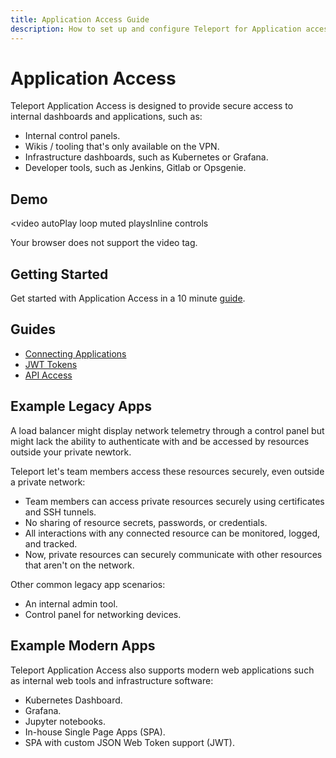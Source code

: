 ```yaml
---
title: Application Access Guide
description: How to set up and configure Teleport for Application access with SSO and RBAC
---
```


# Application Access

Teleport Application Access is designed to provide secure access to
internal dashboards and applications, such as:

- Internal control panels.
- Wikis / tooling that's only available on the VPN.
- Infrastructure dashboards, such as Kubernetes or Grafana.
- Developer tools, such as Jenkins, Gitlab or Opsgenie.

## Demo

<video
  autoPlay
  loop
  muted
  playsInline
  controls
>
  <source
    src="https://goteleport.com/teleport/videos/k8s-application-access/k8s-taa.mp4"
    type="video/mp4"
  />

  <source
    src="https://goteleport.com/teleport/videos/k8s-application-access/k8s-taa.webm"
    type="video/webm"
  />

  Your browser does not support the video tag.
</video>

## Getting Started

Get started with Application Access in a 10 minute [guide](./getting-started.mdx).

## Guides

- [Connecting Applications](./guides/connecting-apps.mdx)
- [JWT Tokens](./guides/jwt.mdx)
- [API Access](./guides/api-access.mdx)

## Example Legacy Apps

A load balancer might display network telemetry through 
a control panel but might lack the ability to authenticate with 
and be accessed by resources outside your private newtork.

Teleport let's team members access these resources securely, even outside a private network:

- Team members can access private resources securely using certificates and SSH tunnels.
- No sharing of resource secrets, passwords, or credentials.
- All interactions with any connected resource can be monitored, logged, and tracked.
- Now, private resources can securely communicate with other resources that aren't on the network.

Other common legacy app scenarios:

- An internal admin tool.
- Control panel for networking devices.

## Example Modern Apps

Teleport Application Access also supports modern web applications such as internal web
tools and infrastructure software:

- Kubernetes Dashboard.
- Grafana.
- Jupyter notebooks.
- In-house Single Page Apps (SPA).
- SPA with custom JSON Web Token support (JWT).
